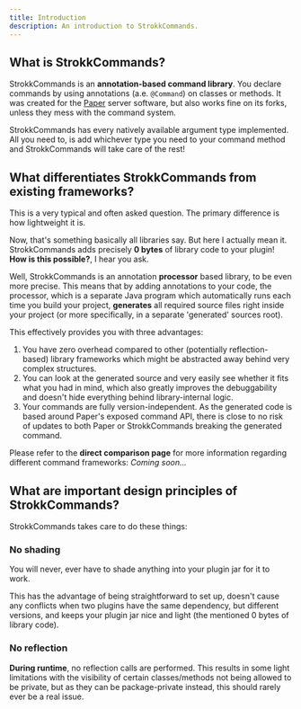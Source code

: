 ```yaml
---
title: Introduction
description: An introduction to StrokkCommands.
---
```


## What is StrokkCommands?
StrokkCommands is an **annotation-based command library**. You declare commands by using annotations (a.e. `@Command`)
on classes or methods. It was created for the [Paper](https://github.com/PaperMC/Paper) server software, but
also works fine on its forks, unless they mess with the command system.

StrokkCommands has every natively available argument type implemented. All you need to, is add whichever
type you need to your command method and StrokkCommands will take care of the rest!

## What differentiates StrokkCommands from existing frameworks?
This is a very typical and often asked question. The primary difference is how lightweight it is.

Now, that's something basically all libraries say. But here I actually mean it. StrokkCommands
adds precisely **0 bytes** of library code to your plugin! **How is this possible?**, I hear you ask.

Well, StrokkCommands is an annotation **processor** based library, to be even more precise.
This means that by adding annotations to your code, the processor, which is a separate Java
program which automatically runs each time you build your project, **generates** all required
source files right inside your project (or more specifically, in a separate 'generated' sources root).

This effectively provides you with three advantages:
1. You have zero overhead compared to other (potentially reflection-based) library frameworks which might
   be abstracted away behind very complex structures.
2. You can look at the generated source and very easily see whether it fits what you had in mind, which also
   greatly improves the debuggability and doesn't hide everything behind library-internal logic.
3. Your commands are fully version-independent. As the generated code is based around Paper's exposed command API,
   there is close to no risk of updates to both Paper or StrokkCommands breaking the generated command.

Please refer to the **direct comparison page** for more information regarding different command frameworks: *Coming soon...*

## What are important design principles of StrokkCommands?
StrokkCommands takes care to do these things:

### No shading
You will never, ever have to shade anything into your plugin jar for it to work.

This has the advantage of being straightforward to set up, doesn't cause any
conflicts when two plugins have the same dependency, but different versions,
and keeps your plugin jar nice and light (the mentioned 0 bytes of library code).

### No reflection
**During runtime**, no reflection calls are performed. This results in some light limitations
with the visibility of certain classes/methods not being allowed to be private, but as they can be
package-private instead, this should rarely ever be a real issue.
